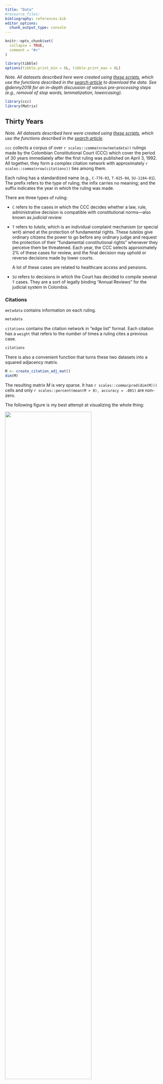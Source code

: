 ```yaml
---
title: "Data"
#resource_files:
bibliography: references.bib
editor_options: 
  chunk_output_type: console
---
```


```r
knitr::opts_chunk$set(
  collapse = TRUE,
  comment = "#>"
)

library(tibble)
options(tibble.print_min = 6L, tibble.print_max = 6L)
```

*Note. All datasets described here were created using [these scripts](https://github.com/acastroaraujo/ccc/tree/master/data-raw), which use the functions described in the [search article](https://acastroaraujo.github.io/ccc/articles/search.html) to download the data. See @denny2018 for an in-depth discussion of various pre-processing steps (e.g., removal of stop words, lemmatization, lowercasing).*

```r
library(ccc)
library(Matrix)
```

## Thirty Years

*Note. All datasets described here were created using [these scripts](https://github.com/acastroaraujo/ccc/tree/master/data-raw), which use the functions described in the [search article](https://acastroaraujo.github.io/ccc/articles/search.html).*

`ccc` collects a corpus of over `r scales::comma(nrow(metadata))` rulings made by the Colombian Constitutional Court (CCC) which cover the period of 30 years immediately after the first ruling was published on April 3, 1992. All together, they form a complex citation network with approximately `r scales::comma(nrow(citations))` ties among them.

Each ruling has a standardized name (e.g., `C-776-03`, `T-025-04`, `SU-1184-01`). The prefix refers to the type of ruling; the infix carries no meaning; and the suffix indicates the year in which the ruling was made.

There are three types of ruling:

-   `C` refers to the cases in which the CCC decides whether a law, rule, administrative decision is compatible with constitutional norms—also known as *judicial review.*

-   `T` refers to *tutela*, which is an individual complaint mechanism (or special writ) aimed at the protection of fundamental rights. These *tutelas* give ordinary citizens the power to go before any ordinary judge and request the protection of their "fundamental constitutional rights" whenever they perceive them be threatened. Each year, the CCC selects approximately 2% of these cases for review, and the final decision may uphold or reverse decisions made by lower courts.

    A lot of these cases are related to healthcare access and pensions.

-   `SU` refers to decisions in which the Court has decided to compile several `T` cases. They are a sort of legally binding "Annual Reviews" for the judicial system in Colombia.

### Citations

`metadata` contains information on each ruling.

```r
metadata
```

`citations` contains the citation network in "edge list" format. Each citation has a `weight` that refers to the *number* of times a ruling cites a previous case.

```r
citations
```

There is also a convenient function that turns these two datasets into a squared adjacency matrix.

```r
M <- create_citation_adj_mat()
dim(M)
```

The resulting matrix $M$ is very sparse. It has `r scales::comma(prod(dim(M)))` cells and only `r scales::percent(mean(M > 0), accuracy = .001)` are non-zero.

The following figure is my best attempt at visualizing the whole thing:

![](figures/adj_mat_viz.png){width="75%"}

*Note. If we were to observe an empty column, it would mean that none of the rulings created during that particular time period where cited in future rulings (i.e., rulings that failed to become precedent). If we were to observe an empty row, it would mean that none of the rulings created during that particular time period cited previous rulings. Both of these scenarios are entirely hypothetical.*

### Time Traveling

A citation network $\mathbf M$ is always **directed, asymmetric**, and **acyclic**---i.e., it points backwards in time.

Let's assume that $\mathbf M$ is lower triangular, meaning that all elements above the main diagonal are zero. This happens when the documents are arranged from first to last, the rows represent source documents, and the columns represent target documents. The main diagonal is also zero because we won't allow any document to cite itself.

*Note. The direction of the citation can be considered backwards in time (i.e., documents citing past documents) or forwards in time (i.e., knowledge flowing from documents to future documents). Here I use a backward-looking convention. In acyclic temporal graphs of this sort, the in-degree of the earliest node is always zero and the out-degree of the newest node is also always zero.*

However, the CCC matrix is *not* lower triangular. Some documents cite each other in a way that creates the illusion of time travel because the court has been writing them simultaneously. In some (very few) cases a ruling will cite another one that will be published a couple months later.

Other rulings have been modified many years later for privacy concerns—e.g., `T-1003-99`. In such cases the CCC has modified the original to text to ensure that the names of the parties involved are rendered anonymous.

These sorts of modifications are usually prefaced by a small editorial note at the beginning of the document.

```r
url <- "https://www.corteconstitucional.gov.co/relatoria/1999/T-1003-99.htm"
txt <- ccc_txt(url)

txt |> 
  stringr::str_trunc(width = 300) |> 
  stringr::str_squish() |> 
  stringr::str_wrap() |> 
  cat()
```

This document is also accompanied by a small text—labeled *Auto 397/19***—**which contains citations to future rulings that deal with the issue of anonymity in public documents. There are more examples of this kind of time travel in the CCC dataset.

Thus, the upper triangular section of the $\mathbf M$ matrix for the Colombian Constitutional Court has various non-zero entries.

```r
sum(M[upper.tri(M)] > 0L)
```

### Text Features

The `docterms` dataset contains a data frame with document identifiers (`doc_id`) and word counts (`lemma` and `n`). It has `r scales::comma(nrow(docterms))` rows.

```r
docterms
```

This dataset contains `r scales::comma(length(unique(docterms$doc_id)))` unique documents with a vocabulary size of `r scales::comma(length(levels(docterms$lemma)))`.

The `create_dtm()` function creates a sparse document-term matrix from the information contained in `docterms`.

```r
A <- create_dtm()
dim(A)
```

Close to 91% of the cells in this matrix are empty, which is why we call it a "sparse matrix."

```r
mean(A == 0L)
```

Here is a random subset of $\mathbf{A}$:

```r
set.seed(1111)
i <- sample(1:nrow(A), 10)
j <- sample(1:ncol(A), 5)
A[i, j]
```

*Note. I am still unsatisfied with the Spanish lemmatization provided by spaCy, so this will probably change in the future if I figure out a better way.*

### Other Cases

**Gender**

`gender_cases` contains cases related to gender equality across a variety of topics, collected by domain experts [here](https://www.corteconstitucional.gov.co/relatoria/equidaddegenero.php).

```r
gender_cases
```

**Transitional Justice**

`The jctt_*` datasets contain cases from the "[Justicia Constitucional en Tiempos de Transición](http://justiciatransicional.uniandes.edu.co/web/)" project, collected by researchers affiliated with Universidad de Los Andes.

```r
jctt_cases
```

`jctt_edge_list` contains citation data to sources "outside" the CCC (e.g., in international law).

```r
jctt_edge_list
```

## Visualizations

This section relies heavily on various other packages.

```r
## General Purpose

library(tidyverse)

theme_set(
  theme_light(base_family = "Crimson Text") + 
  theme(strip.background = element_rect(fill = "#4C4C4C"))
)

## Networks

library(igraph)
library(ggraph)

## Time Series Decomposition

library(tsibble)
library(fable)
library(feasts)
```

### Time Series Decomposition

The following graphs show a time series decomposition of the "birth rate" of new rulings per month across time. We do this quite easily by using the [tidyverts](https://tidyverts.org/) suite of packages developed by Rob Hyndman and company.

The first thing to do is to create independent year-month values for each case and add them together.

```r
data_stl <- metadata |> 
  select(id, date, type) |> 
  mutate(yearmonth = yearmonth(date)) |> 
  summarise(
    n = n(),
    .by = c(type, yearmonth)
  ) |> 
  tsibble::as_tsibble(key = type, index = yearmonth) |> 
  tsibble::fill_gaps() |> 
  replace_na(replace = list(n = 0)) |> 
  mutate(year = year(yearmonth), month = month(yearmonth, label = TRUE)) |> 
  ## this is where it all happens
  model(STL(n ~ trend(window = 21) + season(window = "periodic"))) |> 
  fabletools::components()

data_stl
```

After this it's just a matter of using the `feasts::autoplot()` function.

These plots show cleaner trends in the data and remove some of the noise brought about by seasonal effects (e.g., there are fewer rulings during the month of January).

```r
data_stl |> 
  filter(type == "C") |> 
  autoplot() +
  labs(
    title = "C Rulings", subtitle = "STL Decomposition", 
    caption = "n = trend + season_year + remainder",
    x = NULL
  ) 

data_stl |> 
  filter(type == "SU") |> 
  autoplot() +
  labs(
    title = "SU Rulings", subtitle = "STL Decomposition", 
    caption = "n = trend + season_year + remainder",
    x = NULL
  ) 

data_stl |> 
  filter(type == "T") |> 
  autoplot() +
  labs(
    title = "T Rulings", subtitle = "STL Decomposition", 
    caption = "n = trend + season_year + remainder",
    x = NULL
  )
```

We can also think about how this work gets distributed over the work week.

```r
d <- metadata |> 
  count(date) |> 
  tsibble::as_tsibble(index = date) |> 
  tsibble::fill_gaps() |> 
  replace_na(list(n = 0)) |> 
  mutate(day = wday(date, label = TRUE, week_start = 1)) |> 
  mutate(year = year(date)) 

d |> 
  ggplot(aes(day, n)) + 
  geom_jitter(alpha = 1/10, width = 1/4) +
  stat_summary(fun.data = mean_se, shape = 21, fill = "white", color = "red")
```

There are big outliers here—e.g., the CCC issued 50 rulings on Thursday June 22, 2000.

And there's also some heterogeneity across years.

```r
d |> 
  ggplot(aes(factor(year), n)) + 
  stat_summary(fun.data = mean_cl_boot, 
               shape = 21, size = 1/10, linewidth = 1/5, stroke = 1/2) +
  facet_wrap(~day, nrow = 1, strip.position = "bottom") + 
  labs(x = NULL, y = "count") +
  geom_hline(yintercept = 0, linetype = "dashed", linewidth = 1/5) +
  theme(
    axis.text.x = element_blank(), 
    axis.ticks.x = element_blank(), 
    strip.background = element_blank(), 
    strip.text = element_text(color = "black"),
    panel.grid.major.x = element_blank()
  ) + 
  scale_y_continuous(breaks = seq(0, 20, 2))
```

### Citations Across Time

The following Figure shows average in-degree (citations) and out-degree (references) made in each ruling across the years. Note that, on average, the decisions written during 1992 tend to be significantly more cited that the ones written in other years, giving them some sort of "first-movers advantage" over the others---i.e., the most innovative thing of any kind is the first of its kind.

```r
metadata |> 
  pivot_longer(c(indegree, outdegree), names_to = "dtype", values_to = "degree") |> 
  mutate(dtype = case_when(
    dtype == "indegree" ~ "Average Inward Citations (in-degree)",
    dtype == "outdegree" ~ "Average Outward Citations (out-degree)"
  )) |> 
  ggplot(aes(year, degree)) + 
  stat_summary(
    fun.data = \(x) mean_cl_boot(x, conf.int = 0.95), size = 1/3,#fatten = 1/2, size = 2,
    shape = 21, fill = "white", stroke = 1/2
  ) + 
  facet_grid(~dtype, scales = "free_y") + 
  scale_x_continuous(labels = seq(1992, 2022, 4), breaks = seq(1992, 2022, 4)) +
  labs(y = NULL, x = NULL) +
  theme(strip.text.y = element_text(angle = 0))
```

@fowler2008 interpret the panel on the right as evidence that the legal norm of *stare decisis,* but that's definitely wishful thinking. @leskovec2007 show that that out-degree tends to grow over time in many different kinds of networks.

The following Figure disaggregates both kinds of citation by *type of ruling.*

```r
metadata |> 
  pivot_longer(c(indegree, outdegree), names_to = "dtype", values_to = "degree") |> 
  mutate(dtype = case_when(
    dtype == "indegree" ~ "Average Inward Citations (in-degree)",
    dtype == "outdegree" ~ "Average Outward Citations (out-degree)"
  )) |> 
  ggplot(aes(year, degree)) + 
  stat_summary(
    fun.data = \(x) mean_cl_boot(x, conf.int = 0.68), fatten = 1/2,
    shape = 21, fill = "white", size = 1/10
  ) + 
  facet_grid(type ~ dtype) + 
  scale_x_continuous(labels = seq(1992, 2022, 4), breaks = seq(1992, 2022, 4)) +
  labs(y = NULL, x = NULL) +
  theme(strip.text.y = element_text(angle = 0))
```

### Centrality

Instead focusing on in-degree or out-degree, we can follow @fowler2008 in calculating more sophisticated measures of centrality.

The key insight is that we can transform the original (unweighted) citation matrix in two different ways:

-   A **co-citation** matrix in which any two rulings are connected by the total number of other rulings that cite both. The `cocitation()` function in `igraph` makes the following calculation:

    $$
    \mathbf C = \mathbf{M}^\top \mathbf{M}
    $$

-   A **bibliographic coupling**, in which any two rulings are connected by the number of common references. The `bibcoupling()` function in `igraph` makes the following calculation:

    $$
    \mathbf{B} = \mathbf{MM}^\top
    $$

Here, the diagonal elements of $\mathbf{C}$ correspond to the in-degree for each ruling (or the row sums of $\mathbf{M}$); whereas the diagonal elements of $\mathbf{B}$ correspond to the out-degree for each ruling (or the column sums of $\mathbf{M}$).

Following @kleinberg1999, @fowler2008 calculate *authority* and *score* hubs for each ruling. These are the first eigenvectors of the $\mathbf{C}$ and $\mathbf{B}$ respectively.

As @breiger2000 notes: "several stories might be, and are, told about eigenvectors. They are the low-dimensional scaffolds that support higher-dimensional structures." In this case, the story is supposed to be something like this:

> The authority score of a case depends on the number of times it is cited and the quality of the cases that cite it. Symmetrically, the hub score of a case depends on the number of cases it cites and the quality of the cases cited. Thus, authority scores indicate the degree to which a case is thought to be important for resolving other important issues that come before the Court, while hub scores indicate the degree to which a case is well-grounded in previous important rulings.
>
> @fowler2008 [pp. 17]

Calculating these scores is pretty straightforward using our data.

Using the `igraph` package:

```r
net <- igraph::graph_from_data_frame(
  ## we will use the unweighted edge list
  d = citations |> select(!weight), 
  directed = TRUE, 
  vertices = metadata |> select(id, type, date, year, indegree, outdegree)
)

V(net)$authority <- igraph::authority_score(net, scale = FALSE)$vector
V(net)$hub <- igraph::hub_score(net, scale = FALSE)$vector
```

Measurements of authority are correlated with in-degree measurements, but they're not the same thing.

```r
igraph::as_data_frame(net, what = "vertices") |> 
  mutate(top = if_else(rank(-authority) %in% 1:3, name, "")) |> 
  ggplot(aes(indegree, authority, color = type)) + 
  geom_point(alpha = 1/5) + 
  geom_text(aes(label = top), size = 3, family = "Avenir")
```

The same goes for "hub" and "out-degree" measurements.

```r
igraph::as_data_frame(net, what = "vertices") |> 
  mutate(top = if_else(rank(-hub) %in% 1:4, name, "")) |> 
  ggplot(aes(outdegree, hub, color = type)) + 
  geom_point(alpha = 1/5) + 
  geom_text(aes(label = top), size = 3, family = "Avenir")
```

_Note. It makes sense that SU rulings are heavily represented as "hubs."_

Finally, note that authority and hub scores are somewhat related to each other; however, by definition, the very first rulings can never be hubs and the very last rulings can never be authorities. Hence we see three clusters.

```r
igraph::as_data_frame(net, what = "vertices") |> 
  ggplot(aes(authority, hub, color = date)) + 
  geom_point(alpha = 1/5) +
  scale_x_log10() + scale_y_log10() + scale_color_viridis_c()
```

### Cross-Type Citations

Finally, I will figure out how to visualize cross-type citations eventually. But in the mean time here are four tables: raw counts, proportions, row proportions, and column proportions. 

```r
tbl <- citations |> 
  mutate(
    from = str_extract(from, "^[TCSU]+"),
    to = str_extract(to, "^[TCSU]+")
  ) |> 
  select(from, to) |> 
  table()

tbl
prop.table(tbl) |> round(3)
prop.table(tbl, margin = 1) |> round(3)
prop.table(tbl, margin = 2) |> round(3)
```

## References